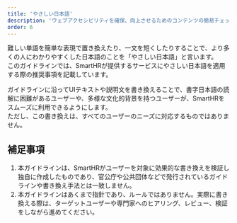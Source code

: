 ```yaml
---
title: 'やさしい日本語'
description: 'ウェブアクセシビリティを確保、向上させるためのコンテンツの簡易チェックリストです。このリストに記載されている項目を満たすことで、おおよそSmartHRのウェブアクセシビリティ方針に掲げた品質はクリア可能です。'
order: 6
---
```


難しい単語を簡単な表現で置き換えたり、一文を短くしたりすることで、より多くの人にわかりやすくした日本語のことを「やさしい日本語」と言います。  
このガイドラインでは、SmartHRが提供するサービスにやさしい日本語を適用する際の推奨事項を記載しています。  

ガイドラインに沿ってUIテキストや説明文を書き換えることで、書字日本語の読解に困難があるユーザーや、多様な文化的背景を持つユーザーが、SmartHRをスムーズに利用できるようにします。  
ただし、この書き換えは、すべてのユーザーのニーズに対応するものではありません。  

## 補足事項
1. 本ガイドラインは、SmartHRがユーザーを対象に効果的な書き換えを検証し独自に作成したものであり、官公庁や公共団体などで発行されているガイドラインや書き換え手法とは一致しません。  
2. 本ガイドラインはあくまで指針であり、ルールではありません。実際に書き換える際は、ターゲットユーザーや専門家へのヒアリング、レビュー、検証をしながら進めてください。  
